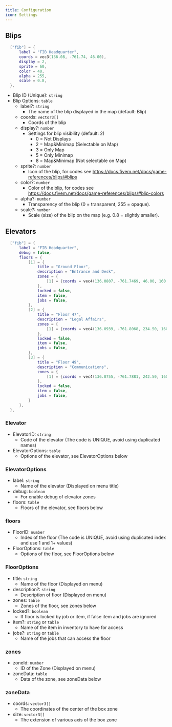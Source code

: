 ---
title: Configuration
icon: Settings
---

## Blips

```lua title="config/blips.lua"
  ["fib"] = {
      label = "FIB Headquarter",
      coords = vec3(136.08, -761.74, 46.00),
      display = 2,
      sprite = 60,
      color = 40,
      alpha = 255,
      scale = 0.8,
  },
```

- Blip ID (Unique): `string` 
- Blip Options: `table`
  - label?: `string`
    - The name of the blip displayed in the map (default: Blip)
  - coords: `vector3[]`
    - Coords of the blip
  - display?: `number`
    - Settings for blip visibility (default: 2)
      - 0 = Not Displays
      - 2 = Map&Minimap (Selectable on Map)
      - 3 = Only Map
      - 5 = Only Minimap 
      - 8 = Map&Minimap (Not selectable on Map)
  - sprite?: `number` 
    - Icon of the blip, for codes see https://docs.fivem.net/docs/game-references/blips/#blips
  - color?: `number`
    - Color of the blip, for codes see https://docs.fivem.net/docs/game-references/blips/#blip-colors
  - alpha?: `number`
    - Transparency of the blip (0 = transparent, 255 = opaque).
  - scale?: `number`
    - Scale (size) of the blip on the map (e.g. 0.8 = slightly smaller).

## Elevators

```lua title="config/elevators.lua"
  ["fib"] = {
      label = "FIB Headquarter",
      debug = false,
      floors = {
          [1] = {
              title = "Ground Floor",
              description = "Entrance and Desk",
              zones = {
                  [1] = {coords = vec4(136.0807, -761.7469, 46.00, 160.00), size = vec3(2.0, 2.0, 2.5)}
              },
              locked = false,
              item = false,
              jobs = false,
          },
          [2] = {
              title = "Floor 47",
              description = "Legal Affairs",
              zones = {
                  [1] = {coords = vec4(136.0939, -761.8068, 234.50, 160.00), size = vec3(2.0, 2.0, 2.5)}
              },
              locked = false,
              item = false,
              jobs = false,
          },
          [3] = {
              title = "Floor 49",
              description = "Communications",
              zones = {
                  [1] = {coords = vec4(136.0755, -761.7881, 242.50, 160.00), size = vec3(2.0, 2.0, 2.5)}
              },
              locked = false,
              item = false,
              jobs = false,
          }
      },
  },
```

### Elevator

- ElevatorID: `string`
  - Code of the elevator (The code is UNIQUE, avoid using duplicated names)
- ElevatorOptions: `table`
  - Options of the elevator, see ElevatorOptions below

### ElevatorOptions

- label: `string`
  - Name of the elevator (Displayed on menu title)
- debug: `boolean`
  - For enable debug of elevator zones
- floors: `table`
  - Floors of the elevator, see floors below

### floors

- FloorID: `number`
  - Index of the floor (The code is UNIQUE, avoid using duplicated index and use 1 and 1+ values)
- FloorOptions: `table`
  - Options of the floor, see FloorOptions below

### FloorOptions

- title: `string`
  - Name of the floor (Displayed on menu)
- description?: `string`
  - Description of floor (Displayed on menu)
- zones: `table`
  - Zones of the floor, see zones below
- locked?: `boolean`
  - If floor is locked by job or item, if false item and jobs are ignored
- item?: `string` or `table`
  - Name of the item in inventory to have for access
- jobs?: `string` or `table`
  - Name of the jobs that can access the floor

### zones

- zoneId: `number`
  - ID of the Zone (Displayed on menu)
- zoneData: `table`
  - Data of the zone, see zoneData below

### zoneData

- coords: `vector3[]`
  - The coordinates of the center of the box zone
- size: `vector3[]`
  - The extension of various axis of the box zone